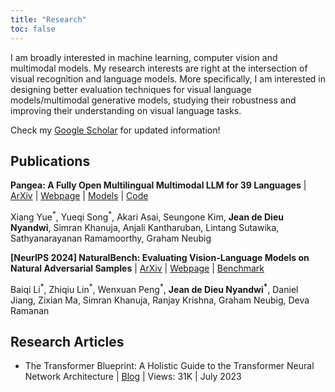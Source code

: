```yaml
---
title: "Research"
toc: false
---
```


I am broadly interested in machine learning, computer vision and multimodal models. My research interests are right at the intersection of visual recognition and language models. More specifically, I am interested in designing better evaluation techniques for visual language models/multimodal generative models, studying their robustness and improving their understanding on visual language tasks.

Check my [Google Scholar](https://scholar.google.com/citations?user=X1KlIsQAAAAJ&hl=en) for updated information!

## Publications

**Pangea: A Fully Open Multilingual Multimodal LLM for 39 Languages** | [ArXiv](https://arxiv.org/abs/2410.16153) | [Webpage](https://neulab.github.io/Pangea/) | [Models](https://huggingface.co/neulab/Pangea-7B) | [Code](https://github.com/neulab/Pangea)

 Xiang Yue^\*^, Yueqi Song^\*^, Akari Asai, Seungone Kim, **Jean de Dieu Nyandwi**, Simran Khanuja, Anjali Kantharuban, Lintang Sutawika, Sathyanarayanan Ramamoorthy, Graham Neubig 


**[NeurIPS 2024] NaturalBench: Evaluating Vision-Language Models on Natural Adversarial Samples** | [ArXiv](https://arxiv.org/abs/2410.14669) | [Webpage](http://linzhiqiu.github.io/papers/naturalbench) | [Benchmark](https://huggingface.co/datasets/BaiqiL/NaturalBench/blob/main/README.md)

Baiqi Li^\*^, Zhiqiu Lin^\*^, Wenxuan Peng^\*^, **Jean de Dieu Nyandwi^\*^**, Daniel Jiang, Zixian Ma, Simran Khanuja, Ranjay Krishna, Graham Neubig, Deva Ramanan


## Research Articles

-   The Transformer Blueprint: A Holistic Guide to the Transformer Neural Network Architecture \| [Blog](https://deeprevision.github.io/posts/001-transformer/) \| Views: 31K \| July 2023
